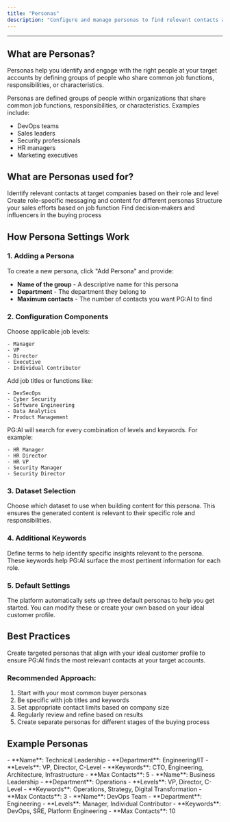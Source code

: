 ```yaml
---
title: "Personas"
description: "Configure and manage personas to find relevant contacts and tailor content to specific roles"
---
```


---

## What are Personas?

Personas help you identify and engage with the right people at your target accounts by defining groups of people who share common job functions, responsibilities, or characteristics.

Personas are defined groups of people within organizations that share common job functions, responsibilities, or characteristics. Examples include:

- DevOps teams
- Sales leaders
- Security professionals
- HR managers
- Marketing executives

## What are Personas used for?

<CardGroup cols={2}>
  <Card title="Finding Contacts" icon="magnifying-glass">
    Identify relevant contacts at target companies based on their role and level
  </Card>
  <Card title="Tailoring Content" icon="pen-to-square">
    Create role-specific messaging and content for different personas
  </Card>
  <Card title="Organizing Outreach" icon="chart-network">
    Structure your sales efforts based on job function
  </Card>
  <Card title="Identifying Stakeholders" icon="user-tie">
    Find decision-makers and influencers in the buying process
  </Card>
</CardGroup>

## How Persona Settings Work

### 1. Adding a Persona

To create a new persona, click "Add Persona" and provide:

- **Name of the group** - A descriptive name for this persona
- **Department** - The department they belong to
- **Maximum contacts** - The number of contacts you want PG:AI to find

### 2. Configuration Components

<Steps>
  <Step title="Select Job Levels">
    Choose applicable job levels:

    - Manager
    - VP
    - Director
    - Executive
    - Individual Contributor
  </Step>
  <Step title="Define Relevant Keywords">
    Add job titles or functions like:

    - DevSecOps
    - Cyber Security
    - Software Engineering
    - Data Analytics
    - Product Management
  </Step>
  <Step title="Understanding Combinations">
    PG:AI will search for every combination of levels and keywords. For example:

    - HR Manager
    - HR Director
    - HR VP
    - Security Manager
    - Security Director
  </Step>
</Steps>

### 3. Dataset Selection

Choose which dataset to use when building content for this persona. This ensures the generated content is relevant to their specific role and responsibilities.

### 4. Additional Keywords

Define terms to help identify specific insights relevant to the persona. These keywords help PG:AI surface the most pertinent information for each role.

### 5. Default Settings

<Note>
  The platform automatically sets up three default personas to help you get started. You can modify these or create your own based on your ideal customer profile.
</Note>

## Best Practices

<Tip>
  Create targeted personas that align with your ideal customer profile to ensure PG:AI finds the most relevant contacts at your target accounts.
</Tip>

### Recommended Approach:

1. Start with your most common buyer personas
2. Be specific with job titles and keywords
3. Set appropriate contact limits based on company size
4. Regularly review and refine based on results
5. Create separate personas for different stages of the buying process

## Example Personas

<Tabs>
  <Tab title="Technical Decision Maker">
    - **Name**: Technical Leadership
    - **Department**: Engineering/IT
    - **Levels**: VP, Director, C-Level
    - **Keywords**: CTO, Engineering, Architecture, Infrastructure
    - **Max Contacts**: 5
  </Tab>
  <Tab title="Business Buyer">
    - **Name**: Business Leadership
    - **Department**: Operations
    - **Levels**: VP, Director, C-Level
    - **Keywords**: Operations, Strategy, Digital Transformation
    - **Max Contacts**: 3
  </Tab>
  <Tab title="End User">
    - **Name**: DevOps Team
    - **Department**: Engineering
    - **Levels**: Manager, Individual Contributor
    - **Keywords**: DevOps, SRE, Platform Engineering
    - **Max Contacts**: 10
  </Tab>
</Tabs>